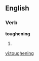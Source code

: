 
==English==

===Verb===
'''toughening'''

# {{present participle of|[[toughen]]}}

[[vi:toughening]]